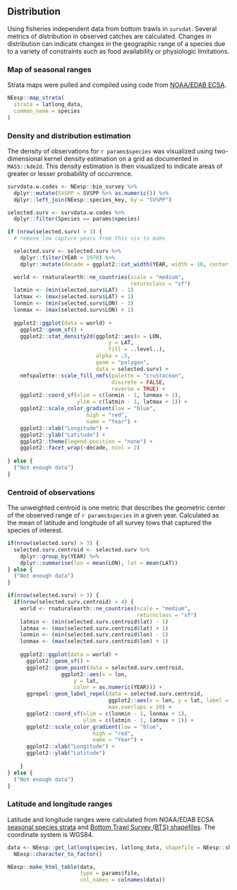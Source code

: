 ## Distribution

Using fisheries independent data from bottom trawls in `survdat`. Several metrics of distribution in observed catches are calculated. Changes in distribution can indicate changes in the geographic range of a species due to a variety of constraints such as food availability or physiologic limitations. 

### Map of seasonal ranges

Strata maps were pulled and compiled using code from [NOAA/EDAB ECSA](https://github.com/NOAA-EDAB/ECSA).


```r
NEesp::map_strata(
  strata = latlong_data,
  common_name = species
)
```


### Density and distribution estimation

The density of observations for `r params$species` was visualized using two-dimensional kernel density estimation on a grid as documented in `MASS::kde2d`. This density estimation is then visualized to indicate areas of greater or lesser probability of occurrence.


```r
survdata.w.codes <- NEesp::bio_survey %>%
  dplyr::mutate(SVSPP = SVSPP %>% as.numeric()) %>%
  dplyr::left_join(NEesp::species_key, by = "SVSPP")

selected.surv <- survdata.w.codes %>%
  dplyr::filter(Species == params$species)
```


```r
if (nrow(selected.surv) > 3) {
  # remove low capture years from this vis to make

  selected.surv <- selected.surv %>%
    dplyr::filter(YEAR > 1970) %>%
    dplyr::mutate(decade = ggplot2::cut_width(YEAR, width = 10, center = 1980))

  world <- rnaturalearth::ne_countries(scale = "medium", 
                                       returnclass = "sf")
  latmin <- (min(selected.surv$LAT) - 1)
  latmax <- (max(selected.surv$LAT) + 1)
  lonmin <- (min(selected.surv$LON) - 1)
  lonmax <- (max(selected.surv$LON) + 1)
 
  ggplot2::ggplot(data = world) +
    ggplot2::geom_sf() +
    ggplot2::stat_density2d(ggplot2::aes(x = LON, 
                                y = LAT, 
                                fill = ..level..), 
                            alpha = .5, 
                            geom = "polygon", 
                            data = selected.surv) +
    nmfspalette::scale_fill_nmfs(palette = "crustacean", 
                                 discrete = FALSE, 
                                 reverse = TRUE) +
    ggplot2::coord_sf(xlim = c(lonmin - 1, lonmax + 1), 
                      ylim = c(latmin - 1, latmax + 1)) +
    ggplot2::scale_color_gradient(low = "blue", 
                         high = "red", 
                         name = "Year") +
    ggplot2::xlab("Longitude") +
    ggplot2::ylab("Latitude") +
    ggplot2::theme(legend.position = "none") +
    ggplot2::facet_wrap(~decade, ncol = 2)
  
} else {
  ("Not enough data")
}
```


### Centroid of observations 

The unweighted centroid is one metric that describes the geometric center of the observed range of `r params$species` in a given year. Calculated as the mean of latitude and longitude of all survey tows that captured the species of interest.


```r
if(nrow(selected.surv) > 3) {
  selected.surv.centroid <- selected.surv %>%
    dplyr::group_by(YEAR) %>%
    dplyr::summarise(lon = mean(LON), lat = mean(LAT))
} else {
  ("Not enough data")
}

if(nrow(selected.surv) > 3) {
  if(nrow(selected.surv.centroid) > 4) {
    world <- rnaturalearth::ne_countries(scale = "medium", 
                                         returnclass = "sf")
    latmin <- (min(selected.surv.centroid$lat) - 1)
    latmax <- (max(selected.surv.centroid$lat) + 1)
    lonmin <- (min(selected.surv.centroid$lon) - 1)
    lonmax <- (max(selected.surv.centroid$lon) + 1)
  
    ggplot2::ggplot(data = world) +
      ggplot2::geom_sf() +
      ggplot2::geom_point(data = selected.surv.centroid, 
                 ggplot2::aes(x = lon,
                     y = lat,
                     color = as.numeric(YEAR))) +
      ggrepel::geom_label_repel(data = selected.surv.centroid, 
                                ggplot2::aes(x = lon, y = lat, label = YEAR), 
                                max.overlaps = 20) +
      ggplot2::coord_sf(xlim = c(lonmin - 1, lonmax + 1), 
                        ylim = c(latmin - 1, latmax + 1)) +
      ggplot2::scale_color_gradient(low = "blue", 
                           high = "red", 
                           name = "Year") +
      ggplot2::xlab("Longitude") +
      ggplot2::ylab("Latitude")
  
    }
} else {
  ("Not enough data")
}
```


### Latitude and longitude ranges

Latitude and longitude ranges were calculated from NOAA/EDAB ECSA [seasonal species strata](https://github.com/NOAA-EDAB/ECSA/blob/master/data/seasonal_stock_strata.csv) and [Bottom Trawl Survey (BTS) shapefiles](https://github.com/NOAA-EDAB/ECSA/tree/master/data/strata_shapefiles). The coordinate system is WGS84.
```r
data <- NEesp::get_latlong(species, latlong_data, shapefile = NEesp::shape) %>%
  NEesp::character_to_factor()

NEesp::make_html_table(data, 
                       type = params$file,
                       col_names = colnames(data))
```
